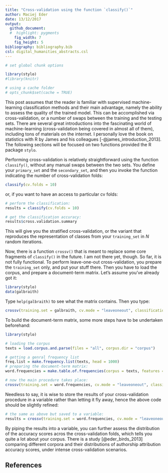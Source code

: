 ```yaml
---
title: "Cross-validation using the function `classify()`"
author: Maciej Eder
date: 13/12/2017
output: 
  github_document:
  #  highlight: pygments
    fig_width: 7
    fig_height: 5
bibliography: bibliography.bib
csl: digital_humanities_abstracts.csl
---
```




```r
# set global chunk options

library(stylo)
#library(knitr)

# using a cache folder
# opts_chunk$set(cache = TRUE)
```

This post assumes that the reader is familiar with supervised machine-learning classification methods and their main advantage, namely the ability to assess the quality of the trained model. This can be accomplished via cross-validation, or a number of swaps between the training and the testing sets. There are several great introductions into the fascinating world of machine-learning (cross-validation being covered in almost all of them), including tons of materials on the internet. I personally love the book on statistics with R by James and his colleagues [-@james_introduction_2013]. The following sections will be focused on two functions provided the R package `stylo`.

Performing cross-validation is relatively straightforward using the function `classify()`, without any manual swaps between the two sets. You define your `primary_set` and the `secondary_set`, and then you invoke the function indicating the number of cross-validation folds:

``` r
classify(cv.folds = 10)
```

or, if you want to have an access to particular cv folds:

``` r
# perform the classification:
results = classify(cv.folds = 10)

# get the classification accuracy:
results$cross.validation.summary
```


This will give you the stratified cross-validation, or the variant that reproduces the representation of classes from your `training_set` in _N_ random iterations.

Now, there is a function `crossv()` that is meant to replace some core fragments of `classify()` in the future. I am not there yet, though. So far, it is not fully functional. To perform leave-one-out cross-validation, you prepare the `training_set` only, and put your stuff there. Then you have to load the corpus, and prepare a document-term matrix. Let’s assume you’ve already got it:

``` r
library(stylo)
data(galbraith)
```

Type `help(galbraith)` to see what the matrix contains. Then you type:

``` r
crossv(training.set = galbraith, cv.mode = "leaveoneout", classification.method = "svm")
```

To build the document-term matrix, some more steps have to be undertaken beforehand:

``` r
library(stylo)

# loading the corpus
texts = load.corpus.and.parse(files = "all", corpus.dir = "corpus")

# getting a genral frequency list
freq.list = make.frequency.list(texts, head = 1000)
# preparing the document-term matrix:
word.frequencies = make.table.of.frequencies(corpus = texts, features = freq.list)

# now the main procedure takes place:
crossv(training.set = word.frequencies, cv.mode = "leaveoneout", classification.method = "svm")
```

Needless to say, it is wise to store the results of your cross-validation procedure in a variable rather than letting it fly away, hence the above code should be slightly refined:

``` r
# the same as above but saved to a variable:
results = crossv(training.set = word.frequencies, cv.mode = "leaveoneout", classification.method = "svm")
```

By piping the results into a variable, you can further assess the distribution of the accuracy scores acros the cross-validation folds, which tells you quite a lot about your corpus. There is a study [@eder_birds_2013] comparing different corpora and their distributions of authorship attribution accuracy scores, under intense cross-validation scenarios.


## References

